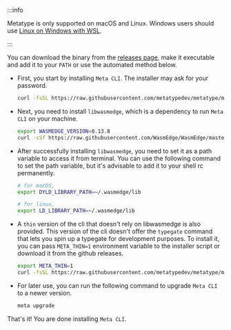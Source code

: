 :::info

Metatype is only supported on macOS and Linux. Windows users should use [Linux on Windows with WSL](https://learn.microsoft.com/windows/wsl/install).

:::

You can download the binary from the
[releases page](https://github.com/metatypedev/metatype/releases/), make it
executable and add it to your `PATH` or use the automated method below.

- First, you start by installing `Meta CLI`. The installer may ask for your password.
    ```bash
    curl -fsSL https://raw.githubusercontent.com/metatypedev/metatype/main/installer.sh | bash
    ```

- Next, you need to install `libwasmedge`, which is a dependency to run `Meta CLI` on your machine.
    ```bash
    export WASMEDGE_VERSION=0.13.8
    curl -sSf https://raw.githubusercontent.com/WasmEdge/WasmEdge/master/utils/install.sh | bash -s -- -v $WASMEDGE_VERSION
    ```

- After successfully installing `libwasmedge`, you need to set it as a path variable to access it from terminal. You can use the following command to set the path variable, but it's advisable to add it to your shell rc permanently. 
    ```bash
    # for macOS,
    export DYLD_LIBRARY_PATH=~/.wasmedge/lib
    ```

    ```bash
    # for linux,
    export LD_LIBRARY_PATH=~/.wasmedge/lib 
    ```

- A `thin` version of the cli that doesn't rely on libwasmedge is also provided.
This version of the cli doesn't offer the `typegate` command that lets you spin up a typegate for development purposes.
To install it, you can pass `META_THIN=1` environment variable to the installer script or download it from the github releases.
    ```bash
    export META_THIN=1
    curl -fsSL https://raw.githubusercontent.com/metatypedev/metatype/main/installer.sh | bash
    ```

- For later use, you can run the following command to upgrade `Meta CLI` to a newer version.
    ```bash
    meta upgrade
    ```

That's it! You are done installing `Meta CLI`.
